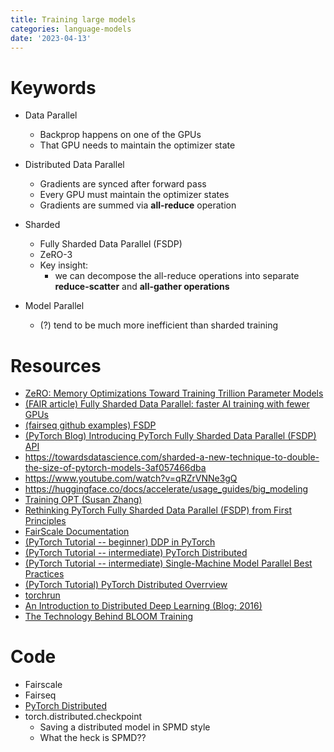 ```yaml
---
title: Training large models
categories: language-models
date: '2023-04-13'
---
```


# Keywords
- Data Parallel
  - Backprop happens on one of the GPUs
  - That GPU needs to maintain the optimizer state
- Distributed Data Parallel
  - Gradients are synced after forward pass
  - Every GPU must maintain the optimizer states
  - Gradients are summed via **all-reduce** operation
- Sharded
  - Fully Sharded Data Parallel (FSDP)
  - ZeRO-3
  - Key insight:
    - we can decompose the all-reduce operations into separate **reduce-scatter** and **all-gather operations**
    
- Model Parallel
  - (?) tend to be much more inefficient than sharded training
  

# Resources
- [ZeRO: Memory Optimizations Toward Training Trillion Parameter Models](https://arxiv.org/abs/1910.02054)
- [(FAIR article) Fully Sharded Data Parallel: faster AI training with fewer GPUs](https://engineering.fb.com/2021/07/15/open-source/fsdp/)
- [(fairseq github examples) FSDP]( https://github.com/facebookresearch/fairseq/tree/main/examples/fully_sharded_data_parallel)
- [(PyTorch Blog) Introducing PyTorch Fully Sharded Data Parallel (FSDP) API]( https://pytorch.org/blog/introducing-pytorch-fully-sharded-data-parallel-api/)
- https://towardsdatascience.com/sharded-a-new-technique-to-double-the-size-of-pytorch-models-3af057466dba 
- https://www.youtube.com/watch?v=qRZrVNNe3gQ
- https://huggingface.co/docs/accelerate/usage_guides/big_modeling
- [Training OPT (Susan Zhang)](https://www.youtube.com/watch?v=p9IxoSkvZ-M)
- [Rethinking PyTorch Fully Sharded Data Parallel (FSDP) from First Principles]( https://dev-discuss.pytorch.org/t/rethinking-pytorch-fully-sharded-data-parallel-fsdp-from-first-principles/1019)
- [FairScale Documentation](https://fairscale.readthedocs.io/en/latest/what_is_fairscale.html)
- [(PyTorch Tutorial -- beginner) DDP in PyTorch](https://pytorch.org/tutorials/beginner/ddp_series_intro.html)
- [(PyTorch Tutorial -- intermediate) PyTorch Distributed](https://pytorch.org/tutorials/intermediate/dist_tuto.html)
- [(PyTorch Tutorial -- intermediate) Single-Machine Model Parallel Best Practices](https://pytorch.org/tutorials/intermediate/model_parallel_tutorial.html)
- [(PyTorch Tutorial) PyTorch Distributed Overrview](https://pytorch.org/tutorials/beginner/dist_overview.html)
- [torchrun](https://pytorch.org/docs/stable/elastic/run.html)
- [An Introduction to Distributed Deep Learning (Blog; 2016)](https://sebarnold.net/dist_blog/)
- [The Technology Behind BLOOM Training](https://huggingface.co/blog/bloom-megatron-deepspeed)

# Code
- Fairscale
- Fairseq
- [PyTorch Distributed](https://pytorch.org/docs/stable/distributed.html)
- torch.distributed.checkpoint
  - Saving a distributed model in SPMD style
  - What the heck is SPMD??

